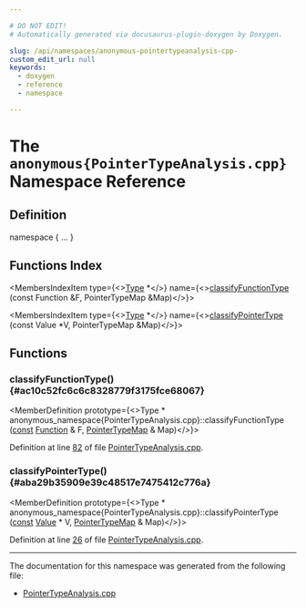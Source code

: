 ```yaml
---

# DO NOT EDIT!
# Automatically generated via docusaurus-plugin-doxygen by Doxygen.

slug: /api/namespaces/anonymous-pointertypeanalysis-cpp-
custom_edit_url: null
keywords:
  - doxygen
  - reference
  - namespace

---
```





# The `anonymous{PointerTypeAnalysis.cpp}` Namespace Reference

<DoxygenPage pluginConfig={pluginConfig}>



## Definition

<CodeBlock>namespace &#123; ... &#125;</CodeBlock>

## Functions Index

<MembersIndex>

<MembersIndexItem
  type={<><a href="/docs/api/classes/llvm/type">Type</a> &#42;</>}
  name={<><a href="#ac10c52fc6c6c8328779f3175fce68067">classifyFunctionType</a> (const Function &amp;F, PointerTypeMap &amp;Map)</>}>
</MembersIndexItem>

<MembersIndexItem
  type={<><a href="/docs/api/classes/llvm/type">Type</a> &#42;</>}
  name={<><a href="#aba29b35909e39c48517e7475412c776a">classifyPointerType</a> (const Value &#42;V, PointerTypeMap &amp;Map)</>}>
</MembersIndexItem>

</MembersIndex>


<SectionDefinition>

## Functions

### classifyFunctionType() {#ac10c52fc6c6c8328779f3175fce68067}

<MemberDefinition
  prototype={<>Type &#42; anonymous&#95;namespace&#123;PointerTypeAnalysis.cpp&#125;::classifyFunctionType (<a href="/docs/api/files/lib/lib/target/lib/target/aarch64/aarch64promoteconstant-cpp/#a90f8350fecae261c25be85d38b451bff">const</a> <a href="/docs/api/classes/llvm/function">Function</a> &amp; F, <a href="/docs/api/namespaces/llvm/dxil/#a57d4be532c191d9bb111cecdd1a63709">PointerTypeMap</a> &amp; Map)</>}>

Definition at line <a href="/docs/api/files/lib/lib/target/lib/target/directx/lib/target/directx/directxirpasses/pointertypeanalysis-cpp/#l00082">82</a> of file <a href="/docs/api/files/lib/lib/target/lib/target/directx/lib/target/directx/directxirpasses/pointertypeanalysis-cpp">PointerTypeAnalysis.cpp</a>.
</MemberDefinition>

### classifyPointerType() {#aba29b35909e39c48517e7475412c776a}

<MemberDefinition
  prototype={<>Type &#42; anonymous&#95;namespace&#123;PointerTypeAnalysis.cpp&#125;::classifyPointerType (<a href="/docs/api/files/lib/lib/target/lib/target/aarch64/aarch64promoteconstant-cpp/#a90f8350fecae261c25be85d38b451bff">const</a> <a href="/docs/api/classes/llvm/value">Value</a> &#42; V, <a href="/docs/api/namespaces/llvm/dxil/#a57d4be532c191d9bb111cecdd1a63709">PointerTypeMap</a> &amp; Map)</>}>

Definition at line <a href="/docs/api/files/lib/lib/target/lib/target/directx/lib/target/directx/directxirpasses/pointertypeanalysis-cpp/#l00026">26</a> of file <a href="/docs/api/files/lib/lib/target/lib/target/directx/lib/target/directx/directxirpasses/pointertypeanalysis-cpp">PointerTypeAnalysis.cpp</a>.
</MemberDefinition>

</SectionDefinition>

<hr/>

The documentation for this namespace was generated from the following file:

<ul>
<li><a href="/docs/api/files/lib/lib/target/lib/target/directx/lib/target/directx/directxirpasses/pointertypeanalysis-cpp">PointerTypeAnalysis.cpp</a></li>
</ul>

</DoxygenPage>
